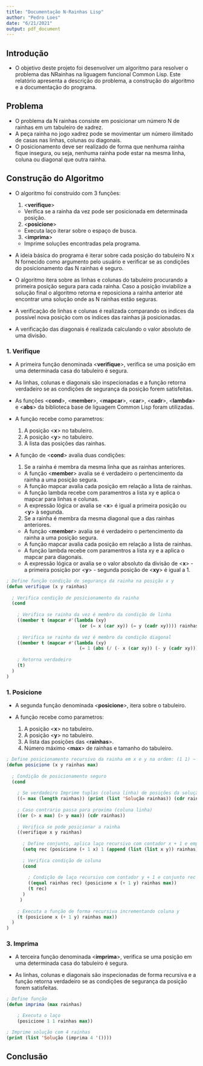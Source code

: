 ```yaml
---
title: "Documentação N-Rainhas Lisp"
author: "Pedro Loes"
date: "6/21/2021"
output: pdf_document
---
```


## __Introdução__

* O objetivo deste projeto foi desenvolver um algoritmo para resolver o problema das NRainhas na liguagem funcional Common Lisp. Este relatório apresenta a descrição do problema, a construção do algoritmo e a documentação do programa.

## __Problema__

* O problema da N rainhas consiste em posicionar um número N de rainhas em um tabuleiro de xadrez. 
* A peça rainha no jogo xadrez pode se movimentar um número ilimitado de casas nas linhas, colunas ou diagonais.
* O posicionamento deve ser realizado de forma que nenhuma rainha fique insegura, ou seja, nenhuma rainha pode estar na mesma linha, coluna ou diagonal que outra rainha.

## __Construção do Algoritmo__

* O algoritmo foi construído com 3 funções:
  1. <__verifique__>
    + Verifica se a rainha da vez pode ser posicionada em determinada posição.
  2. <__posicione__>
    + Executa laço iterar sobre o espaço de busca.
  3. <__imprima__>
    + Imprime soluções encontradas pela programa.
    
* A ideia básica do programa é iterar sobre cada posição do tabuleiro N x N fornecido como argumento pelo usuário e verificar se as condições do posicionamento das N rainhas é seguro. 

* O algoritmo itera sobre as linhas e colunas do tabuleiro procurando a primeira posição segura para cada rainha. Caso a posição inviabilize a solução final o algoritmo retorna e reposiciona a rainha anterior até encontrar uma solução onde as N rainhas estão seguras.

* A verificação de linhas e colunas é realizada comparando os indices da possível nova posição com os indices das rainhas já posicionadas.

* A verificação das diagonais é realizada calculando o valor absoluto de uma divisão.


### __1. Verifique__

* A primeira função denominada <__verifique__>, verifica se uma posição em uma determinada casa do tabuleiro é segura.

* As linhas, colunas e diagonais são inspecionadas e a função retorna verdadeiro se as condições de segurança da posição forem satisfeitas.

* As funções <__cond__>, <__member__>, <__mapcar__>, <__car__>, <__cadr__>, <__lambda__> e <__abs__> da biblioteca base de liguagem Common Lisp foram utilizadas. 

* A função recebe como parametros:
  1. A posição <__x__> no tabuleiro.
  2. A posição <__y__> no tabuleiro.
  3. A lista das posições das rainhas.

* A função de <__cond__> avalia duas condições:
  1. Se a rainha é membra da mesma linha que as rainhas anteriores.
    + A função <__member__> avalia se é verdadeiro o pertencimento da rainha a uma posição segura.
    + A função mapcar avalia cada posição em relação a lista de rainhas.
    + A função lambda recebe com paramentros a lista xy e aplica o mapcar para linhas e colunas.
    + A expressão lógica or avalia se <__x__> é igual a primeira posição ou <__y__> à segunda.
  2. Se a rainha é membra da mesma diagonal que a das rainhas anteriores.
    + A função <__member__> avalia se é verdadeiro o pertencimento da rainha a uma posição segura.
    + A função mapcar avalia cada posição em relação a lista de rainhas.
    + A função lambda recebe com paramentros a lista xy e a aplica o mapcar para diagonais.
    + A expressão lógica or avalia se o valor absoluto da divisão de <__x__> - a primeira posição por <__y__> - segunda posição de <__xy__> é igual a 1.

```lisp

; Define função condição de segurança da rainha na posição x y
(defun verifique (x y rainhas)
    
  ; Verifica condição de posicionamento da rainha
  (cond 
      
    ; Verifica se rainha da vez é membro da condição de linha
    ((member t (mapcar #'(lambda (xy)
                           (or (= x (car xy)) (= y (cadr xy)))) rainhas)) nil)
    
    ; Verifica se rainha da vez é membro da condição diagonal
    ((member t (mapcar #'(lambda (xy) 
                           (= 1 (abs (/ (- x (car xy)) (- y (cadr xy)))))) rainhas)) nil)
      
    ; Retorna verdadeiro  
    (t)
  )
)

```

### __1. Posicione__

* A segunda função denominada <__posicione__>, itera sobre o tabuleiro.

* A função recebe como parametros:
  1. A posição <__x__> no tabuleiro.
  2. A posição <__y__> no tabuleiro.
  3. A lista das posições das <__rainhas__>.
  4. Número máximo <__max__> de rainhas e tamanho do tabuleiro.

```lisp

; Define posicionamento recursivo da rainha em x e y na ordem: (1 1) ~ (max max)
(defun posicione (x y rainhas max)
    
  ; Condição de posicionamento seguro  
  (cond
      
    ; Se verdadeiro Imprime tuplas (coluna linha) de posições da solução
    ((= max (length rainhas)) (print (list 'Solução rainhas)) (cdr rainhas))
    
    ; Caso contrario passa para proxima (coluna linha)
    ((or (> x max) (> y max)) (cdr rainhas)) 
    
    ; Verifica se pode posicionar a rainha
    ((verifique x y rainhas)
    
      ; Define conjunto, aplica laço recursivo com contador x + 1 e empilha rainha
      (setq rec (posicione (+ 1 x) 1 (append (list (list x y)) rainhas) max))
      
      ; Verifica condição de coluna
      (cond
          
        ; Condição de laço recursivo com contador y + 1 e conjunto rec verdadeiro
        ((equal rainhas rec) (posicione x (+ 1 y) rainhas max)) 
        (t rec)
      )
     )
        
    ; Executa a função de forma recursiva incrementando coluna y
    (t (posicione x (+ 1 y) rainhas max))
  )
)

```


### __3. Imprima__

* A terceira função denominada <__imprima__>, verifica se uma posição em uma determinada casa do tabuleiro é segura.

* As linhas, colunas e diagonais são inspecionadas de forma recursiva e a função retorna verdadeiro se as condições de segurança da posição forem satisfeitas.

```lisp

; Define função
(defun imprima (max rainhas)

    ; Executa o laço
    (posicione 1 1 rainhas max))

; Imprime solução com 4 rainhas
(print (list 'Solução (imprima 4 '()))) 

```


## __Conclusão__

